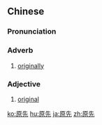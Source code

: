 ==Chinese==
{{zh-forms}}

===Pronunciation===
{{zh-pron
|m=yuánxiān
|c=jyun4 sin1
|mn=qz,tw,xm,zz:goân-sian/qz:goân-suiⁿ/xm,zz:goân-seng
|ma=Zh-yuánxian.ogg
|cat=adv
}}

===Adverb===
{{zh-adv}}
# [[originally]]
#: {{zh-x|原先 係 畀 你 食 嘅。|It was '''originally''' for you to eat.|C}}

===Adjective===
{{zh-adj}}
# [[original]]

[[ko:原先]]
[[hu:原先]]
[[ja:原先]]
[[zh:原先]]
